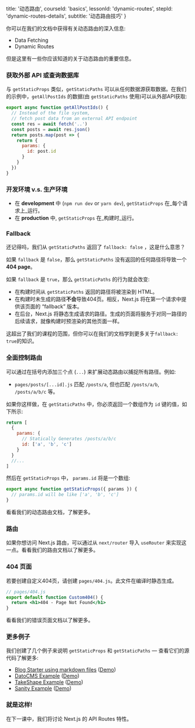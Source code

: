 
  title: '动态路由',
  courseId: 'basics',
  lessonId: 'dynamic-routes',
  stepId: 'dynamic-routes-details',
  subtitle: '动态路由技巧'
}

你可以在我们的文档中获得有关动态路由的深入信息:

- <Link href="/docs/[[...slug]]" as="/docs/basic-features/data-fetching">
    <a>Data Fetching</a>
  </Link>
- <Link href="/docs/[[...slug]]" as="/docs/routing/dynamic-routes">
    <a>Dynamic Routes</a>
  </Link>

但是这里有一些你应该知道的关于动态路由的重要信息。

### 获取外部 API 或查询数据库

与 `getStaticProps` 类似，`getStaticPaths` 可以从任何数据源获取数据。在我们的示例中，`getAllPostIds` 的数据(由 `getStaticPaths` 使用)可以从外部API获取:

```js
export async function getAllPostIds() {
  // Instead of the file system,
  // fetch post data from an external API endpoint
  const res = await fetch('..')
  const posts = await res.json()
  return posts.map(post => {
    return {
      params: {
        id: post.id
      }
    }
  })
}
```

### 开发环境 v.s. 生产环境

- 在 **development** 中 (`npm run dev` or `yarn dev`), `getStaticProps` 在_每个请求上_运行。
- 在 **production** 中, `getStaticProps` 在_构建时_运行。

### Fallback

还记得吗，我们从 `getStaticPaths` 返回了 `fallback: false` ，这是什么意思？

如果 `fallback` 是 `false`，那么 `getStaticPaths` 没有返回的任何路径将导致一个**404 page**。

如果 `fallback` 是 `true`，那么 `getStaticPaths` 的行为就会改变:

- 在构建时间从 `getStaticPaths` 返回的路径将被渲染到 HTML。
- 在构建时未生成的路径**不会**导致404页。相反，Next.js 将在第一个请求中提供该页面的 “fallback” 版本。
- 在后台，Next.js 将静态生成请求的路径。生成的页面将服务于对同一路径的后续请求，就像构建时预渲染的其他页面一样。

这超出了我们的课程的范围，但你可以在<Link href="/docs/[[...slug]]" as="/docs/basic-features/data-fetching#fallback-pages"><a>我们的文档</a></Link>学到更多关于`fallback: true`的知识。

### 全面控制路由

可以通过在括号内添加三个点 (`...`) 来扩展动态路由以捕捉所有路径。例如:

- `pages/posts/[...id].js` 匹配 `/posts/a`, 但也匹配 `/posts/a/b`, `/posts/a/b/c` 等。

如果你这样做，在 `getStaticPaths` 中，你必须返回一个数组作为 `id` 键的值，如下所示:

```js
return [
  {
    params: {
      // Statically Generates /posts/a/b/c
      id: ['a', 'b', 'c']
    }
  }
  //...
]
```

然后在 `getStaticProps` 中， `params.id` 将是一个数组:

```js
export async function getStaticProps({ params }) {
  // params.id will be like ['a', 'b', 'c']
}
```

看看我们的<Link href="/docs/[[...slug]]" as="/docs/routing/dynamic-routes"><a>动态路由</a></Link>文档，了解更多。

### 路由

如果你想访问 Next.js 路由，可以通过从 `next/router` 导入 `useRouter` 来实现这一点。看看我们的<Link href="/docs/[[...slug]]" as="/docs/routing/dynamic-routes"><a>路由文档</a></Link>以了解更多。

### 404 页面

若要创建自定义404页，请创建 `pages/404.js`。此文件在编译时静态生成。

```jsx
// pages/404.js
export default function Custom404() {
  return <h1>404 - Page Not Found</h1>
}
```

看看我们的<Link href="/docs/[[...slug]]" as="/docs/advanced-features/custom-error-page#404-page"><a>错误页面</a></Link>文档以了解更多。

### 更多例子

我们创建了几个例子来说明 `getStaticProps` 和 `getStaticPaths` — 查看它们的源代码了解更多:

- [Blog Starter using markdown files](https://github.com/vercel/next.js/tree/canary/examples/blog-starter) ([Demo](https://next-blog-starter.now.sh/))
- [DatoCMS Example](https://github.com/vercel/next.js/tree/canary/examples/cms-datocms) ([Demo](https://next-blog-datocms.now.sh/))
- [TakeShape Example](https://github.com/vercel/next.js/tree/canary/examples/cms-takeshape) ([Demo](https://next-blog-takeshape.now.sh/))
- [Sanity Example](https://github.com/vercel/next.js/tree/canary/examples/cms-sanity) ([Demo](https://next-blog-sanity.now.sh/))

### 就是这样!

在下一课中，我们将讨论 Next.js 的 API Routes 特性。

